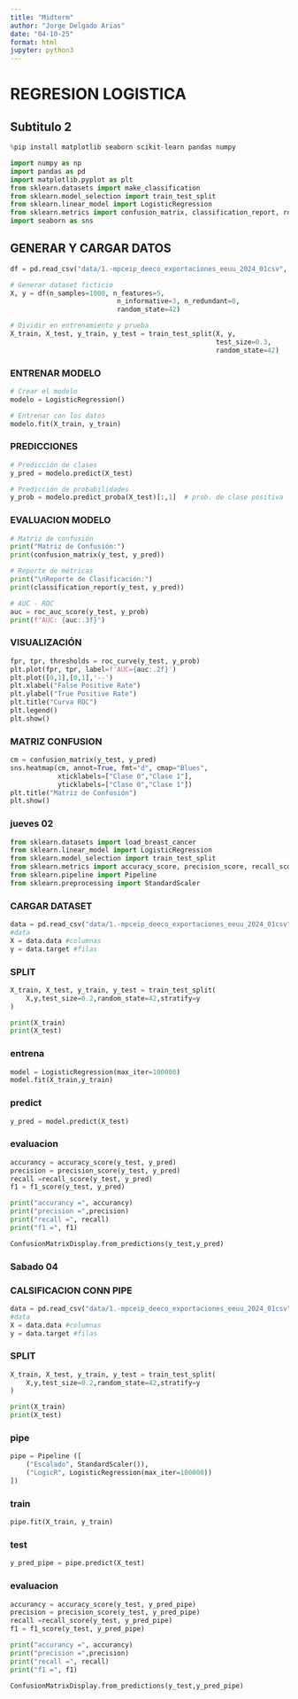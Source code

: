 ```yaml
---
title: "Midterm"
author: "Jorge Delgado Arias"
date: "04-10-25"
format: html
jupyter: python3
---
```

# REGRESION LOGISTICA

## Subtitulo 2

```python
%pip install matplotlib seaborn scikit-learn pandas numpy
```

```python
import numpy as np
import pandas as pd
import matplotlib.pyplot as plt
from sklearn.datasets import make_classification
from sklearn.model_selection import train_test_split
from sklearn.linear_model import LogisticRegression
from sklearn.metrics import confusion_matrix, classification_report, roc_auc_score, roc_curve
import seaborn as sns
```

## GENERAR Y CARGAR DATOS

```python
df = pd.read_csv("data/1.-mpceip_deeco_exportaciones_eeuu_2024_01csv", encoding="latin1")

# Generar dataset ficticio
X, y = df(n_samples=1000, n_features=5, 
                           n_informative=3, n_redundant=0, 
                           random_state=42)

# Dividir en entrenamiento y prueba
X_train, X_test, y_train, y_test = train_test_split(X, y, 
                                                    test_size=0.3, 
                                                    random_state=42)
```

### ENTRENAR MODELO

```python
# Crear el modelo
modelo = LogisticRegression()

# Entrenar con los datos
modelo.fit(X_train, y_train)
```

### PREDICCIONES

```python

# Predicción de clases
y_pred = modelo.predict(X_test)

# Predicción de probabilidades
y_prob = modelo.predict_proba(X_test)[:,1]  # prob. de clase positiva

```

### EVALUACION MODELO

```python
# Matriz de confusión
print("Matriz de Confusión:")
print(confusion_matrix(y_test, y_pred))

# Reporte de métricas
print("\nReporte de Clasificación:")
print(classification_report(y_test, y_pred))

# AUC - ROC
auc = roc_auc_score(y_test, y_prob)
print(f"AUC: {auc:.3f}")

```

### VISUALIZACIÓN

```python
fpr, tpr, thresholds = roc_curve(y_test, y_prob)
plt.plot(fpr, tpr, label=f'AUC={auc:.2f}')
plt.plot([0,1],[0,1],'--')
plt.xlabel("False Positive Rate")
plt.ylabel("True Positive Rate")
plt.title("Curva ROC")
plt.legend()
plt.show()
```

### MATRIZ CONFUSION

```python
cm = confusion_matrix(y_test, y_pred)
sns.heatmap(cm, annot=True, fmt="d", cmap="Blues",
            xticklabels=["Clase 0","Clase 1"],
            yticklabels=["Clase 0","Clase 1"])
plt.title("Matriz de Confusión")
plt.show()
```

### jueves 02

```python
from sklearn.datasets import load_breast_cancer
from sklearn.linear_model import LogisticRegression
from sklearn.model_selection import train_test_split
from sklearn.metrics import accuracy_score, precision_score, recall_score, f1_score, ConfusionMatrixDisplay
from sklearn.pipeline import Pipeline
from sklearn.preprocessing import StandardScaler

```

### CARGAR DATASET

```python
data = pd.read_csv("data/1.-mpceip_deeco_exportaciones_eeuu_2024_01csv", encoding="latin1")
#data
X = data.data #columnas
y = data.target #filas
```

### SPLIT

```python

X_train, X_test, y_train, y_test = train_test_split(
    X,y,test_size=0.2,random_state=42,stratify=y
)

print(X_train)
print(X_test)
```

### entrena

```python
model = LogisticRegression(max_iter=100000)
model.fit(X_train,y_train)
```

### predict

```python
y_pred = model.predict(X_test)

```

### evaluacion

```python
accurancy = accuracy_score(y_test, y_pred)
precision = precision_score(y_test, y_pred)
recall =recall_score(y_test, y_pred)
f1 = f1_score(y_test, y_pred)

print("accurancy =", accurancy)
print("precision =",precision)
print("recall =", recall)
print("f1 =", f1)
```


```python
ConfusionMatrixDisplay.from_predictions(y_test,y_pred)
```

### Sabado 04

### CALSIFICACION CONN PIPE

```python
data = pd.read_csv("data/1.-mpceip_deeco_exportaciones_eeuu_2024_01csv", encoding="latin1")
#data
X = data.data #columnas
y = data.target #filas
```

### SPLIT

```python

X_train, X_test, y_train, y_test = train_test_split(
    X,y,test_size=0.2,random_state=42,stratify=y
)

print(X_train)
print(X_test)
```

### pipe


```python

pipe = Pipeline ([
    ("Escalado", StandardScaler()),
    ("LogicR", LogisticRegression(max_iter=100000))
])
```

### train

```python
pipe.fit(X_train, y_train)
```

### test

```python
y_pred_pipe = pipe.predict(X_test)
```

### evaluacion

```python
accurancy = accuracy_score(y_test, y_pred_pipe)
precision = precision_score(y_test, y_pred_pipe)
recall =recall_score(y_test, y_pred_pipe)
f1 = f1_score(y_test, y_pred_pipe)

print("accurancy =", accurancy)
print("precision =",precision)
print("recall =", recall)
print("f1 =", f1)
```

```python
ConfusionMatrixDisplay.from_predictions(y_test,y_pred_pipe)
```
